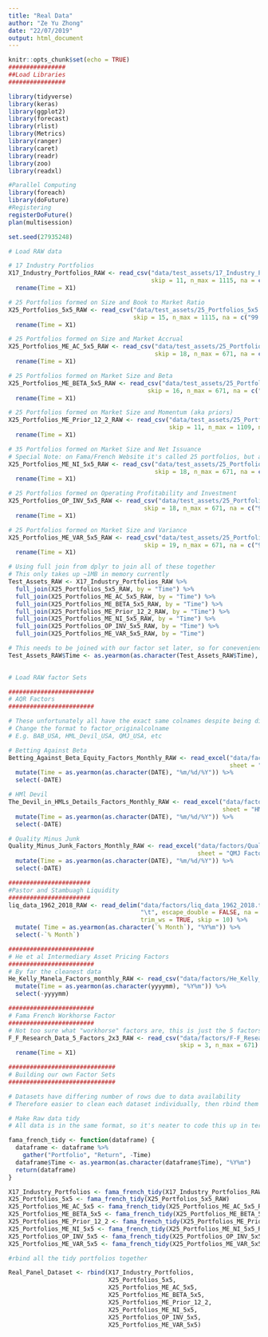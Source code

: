 ```yaml
---
title: "Real Data"
author: "Ze Yu Zhong"
date: "22/07/2019"
output: html_document
---
```


```r
knitr::opts_chunk$set(echo = TRUE)
################
##Load Libraries
################

library(tidyverse)
library(keras)
library(ggplot2)
library(forecast)
library(rlist)
library(Metrics)
library(ranger)
library(caret)
library(readr)
library(zoo)
library(readxl)

#Parallel Computing
library(foreach)
library(doFuture)
#Registering
registerDoFuture()
plan(multisession)

set.seed(27935248)
```

```r
# Load RAW data

# 17 Industry Portfolios
X17_Industry_Portfolios_RAW <- read_csv("data/test_assets/17_Industry_Portfolios.CSV", 
                                        skip = 11, n_max = 1115, na = c("99.99", "999")) %>%
  rename(Time = X1)

# 25 Portfolios formed on Size and Book to Market Ratio
X25_Portfolios_5x5_RAW <- read_csv("data/test_assets/25_Portfolios_5x5.csv",
                                   skip = 15, n_max = 1115, na = c("99.99", "999")) %>%
  rename(Time = X1)

# 25 Portfolios formed on Size and Market Accrual
X25_Portfolios_ME_AC_5x5_RAW <- read_csv("data/test_assets/25_Portfolios_ME_AC_5x5.csv",
                                         skip = 18, n_max = 671, na = c("99.99", "999")) %>%
  rename(Time = X1)

# 25 Portfolios formed on Market Size and Beta
X25_Portfolios_ME_BETA_5x5_RAW <- read_csv("data/test_assets/25_Portfolios_ME_BETA_5x5.csv",
                                       skip = 16, n_max = 671, na = c("99.99", "999")) %>%
  rename(Time = X1)

# 25 Portfolios formed on Market Size and Momentum (aka priors)
X25_Portfolios_ME_Prior_12_2_RAW <- read_csv("data/test_assets/25_Portfolios_ME_Prior_12_2.csv",
                                             skip = 11, n_max = 1109, na = c("99.99", "999")) %>%
  rename(Time = X1)

# 35 Portfolios formed on Market Size and Net Issuance
# Special Note: on Fama/French Website it's called 25 portfolios, but actually has 35 portfolios
X25_Portfolios_ME_NI_5x5_RAW <- read_csv("data/test_assets/25_Portfolios_ME_NI_5x5.csv",
                                         skip = 18, n_max = 671, na = c("99.99", "999")) %>%
  rename(Time = X1)

# 25 Portfolios formed on Operating Profitability and Investment
X25_Portfolios_OP_INV_5x5_RAW <- read_csv("data/test_assets/25_Portfolios_OP_INV_5x5.csv",
                                      skip = 18, n_max = 671, na = c("99.99", "999")) %>%
  rename(Time = X1)

# 25 Portfolios formed on Market Size and Variance
X25_Portfolios_ME_VAR_5x5_RAW <- read_csv("data/test_assets/25_Portfolios_ME_VAR_5x5.csv",
                                      skip = 19, n_max = 671, na = c("99.99", "999")) %>%
  rename(Time = X1)

# Using full join from dplyr to join all of these together
# This only takes up ~1MB in memory currently
Test_Assets_RAW <- X17_Industry_Portfolios_RAW %>%
  full_join(X25_Portfolios_5x5_RAW, by = "Time") %>%
  full_join(X25_Portfolios_ME_AC_5x5_RAW, by = "Time") %>%
  full_join(X25_Portfolios_ME_BETA_5x5_RAW, by = "Time") %>%
  full_join(X25_Portfolios_ME_Prior_12_2_RAW, by = "Time") %>%
  full_join(X25_Portfolios_ME_NI_5x5_RAW, by = "Time") %>%
  full_join(X25_Portfolios_OP_INV_5x5_RAW, by = "Time") %>%
  full_join(X25_Portfolios_ME_VAR_5x5_RAW, by = "Time")

# This needs to be joined with our factor set later, so for conevenience we'll convert the Time variable into yearmon format
Test_Assets_RAW$Time <- as.yearmon(as.character(Test_Assets_RAW$Time), "%Y%m")
  
```

```r
# Load RAW factor Sets

########################
# AQR Factors
########################

# These unfortunately all have the exact same colnames despite being different factors
# Change the format to factor_originalcolname
# E.g. BAB_USA, HML_Devil_USA, QMJ_USA, etc

# Betting Against Beta
Betting_Against_Beta_Equity_Factors_Monthly_RAW <- read_excel("data/factors/Betting Against Beta Equity Factors Monthly.xlsx", 
                                                              sheet = "BAB Factors", skip = 18) %>%
  mutate(Time = as.yearmon(as.character(DATE), "%m/%d/%Y")) %>%
  select(-DATE)

# HMl Devil
The_Devil_in_HMLs_Details_Factors_Monthly_RAW <- read_excel("data/factors/The Devil in HMLs Details Factors Monthly.xlsx", 
                                                            sheet = "HML Devil", skip = 18) %>%
  mutate(Time = as.yearmon(as.character(DATE), "%m/%d/%Y")) %>%
  select(-DATE)

# Quality Minus Junk
Quality_Minus_Junk_Factors_Monthly_RAW <- read_excel("data/factors/Quality Minus Junk Factors Monthly.xlsx", 
                                                     sheet = "QMJ Factors", skip = 18) %>%
  mutate(Time = as.yearmon(as.character(DATE), "%m/%d/%Y")) %>%
  select(-DATE)

#######################
#Pastor and Stambuagh Liquidity
#######################
liq_data_1962_2018_RAW <- read_delim("data/factors/liq_data_1962_2018.txt", 
                                     "\t", escape_double = FALSE, na = "-99", 
                                     trim_ws = TRUE, skip = 10) %>%
  mutate( Time = as.yearmon(as.character(`% Month`), "%Y%m")) %>%
  select(-`% Month`)

########################
# He et al Intermediary Asset Pricing Factors
########################
# By far the cleanest data
He_Kelly_Manela_Factors_monthly_RAW <- read_csv("data/factors/He_Kelly_Manela_Factors/He_Kelly_Manela_Factors_monthly.csv") %>%
  mutate(Time = as.yearmon(as.character(yyyymm), "%Y%m")) %>%
  select(-yyyymm)

########################
# Fama French Workhorse Factor
########################
# Not too sure what "workhorse" factors are, this is just the 5 factors for now as it seems like a superset of all of their factors
F_F_Research_Data_5_Factors_2x3_RAW <- read_csv("data/factors/F-F_Research_Data_5_Factors_2x3.csv",
                                                skip = 3, n_max = 671) %>%
  rename(Time = X1)
```

```r
##############################
# Building our own Factor Sets
##############################
```



```r
# Datasets have differing number of rows due to data availability
# Therefore easier to clean each dataset individually, then rbind them at the end

# Make Raw data tidy
# All data is in the same format, so it's neater to code this up in terms of a function

fama_french_tidy <- function(dataframe) {
  dataframe <- dataframe %>%
    gather("Portfolio", "Return", -Time)
  dataframe$Time <- as.yearmon(as.character(dataframe$Time), "%Y%m")
  return(dataframe)
}

X17_Industry_Portfolios <- fama_french_tidy(X17_Industry_Portfolios_RAW)
X25_Portfolios_5x5 <- fama_french_tidy(X25_Portfolios_5x5_RAW)
X25_Portfolios_ME_AC_5x5 <- fama_french_tidy(X25_Portfolios_ME_AC_5x5_RAW)
X25_Portfolios_ME_BETA_5x5 <- fama_french_tidy(X25_Portfolios_ME_BETA_5x5_RAW)
X25_Portfolios_ME_Prior_12_2 <- fama_french_tidy(X25_Portfolios_ME_Prior_12_2_RAW)
X25_Portfolios_ME_NI_5x5 <- fama_french_tidy(X25_Portfolios_ME_NI_5x5_RAW)
X25_Portfolios_OP_INV_5x5 <- fama_french_tidy(X25_Portfolios_OP_INV_5x5_RAW)
X25_Portfolios_ME_VAR_5x5 <- fama_french_tidy(X25_Portfolios_ME_VAR_5x5_RAW)

#rbind all the tidy portfolios together

Real_Panel_Dataset <- rbind(X17_Industry_Portfolios,
                            X25_Portfolios_5x5,
                            X25_Portfolios_ME_AC_5x5,
                            X25_Portfolios_ME_BETA_5x5,
                            X25_Portfolios_ME_Prior_12_2,
                            X25_Portfolios_ME_NI_5x5,
                            X25_Portfolios_OP_INV_5x5,
                            X25_Portfolios_ME_VAR_5x5)

```



